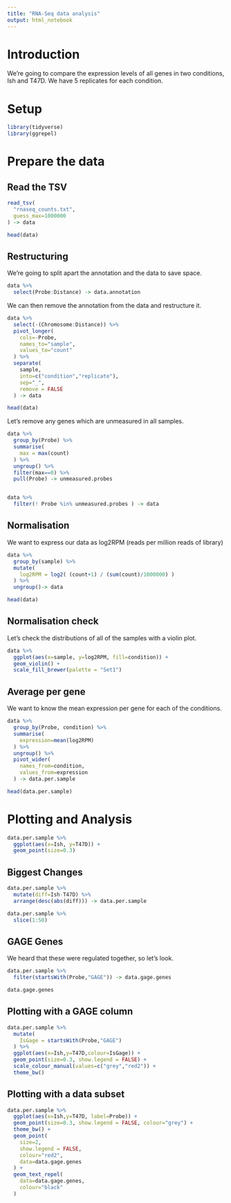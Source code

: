 ---
title: "RNA-Seq data analysis"
output: html_notebook
---

Introduction
============

We're going to compare the expression levels of all genes in two conditions, Ish and T47D.  We have 5 replicates for each condition.


Setup
=====

```{r message=FALSE}
library(tidyverse)
library(ggrepel)
```

Prepare the data
================

Read the TSV
------------

```{r "Read Data TSV", message=FALSE}
read_tsv(
  "rnaseq_counts.txt",
  guess_max=1000000
) -> data

head(data)
```
Restructuring
-------------

We're going to split apart the annotation and the data to save space.

```{r}
data %>%
  select(Probe:Distance) -> data.annotation
```

We can then remove the annotation from the data and restructure it.


```{r}
data %>%
  select(-(Chromosome:Distance)) %>%
  pivot_longer(
    cols=-Probe,
    names_to="sample",
    values_to="count"
  ) %>%
  separate(
    sample,
    into=c("condition","replicate"),
    sep="_",
    remove = FALSE
  ) -> data

head(data)
```
Let's remove any genes which are unmeasured in all samples.

```{r}
data %>%
  group_by(Probe) %>%
  summarise(
    max = max(count)
  ) %>%
  ungroup() %>%
  filter(max==0) %>%
  pull(Probe) -> unmeasured.probes


data %>%
  filter(! Probe %in% unmeasured.probes ) -> data
```

Normalisation
-------------

We want to express our data as log2RPM (reads per million reads of library)

```{r}
data %>%
  group_by(sample) %>%
  mutate(
    log2RPM = log2( (count+1) / (sum(count)/1000000) )
  ) %>%
  ungroup()-> data

head(data)
```

Normalisation check
-------------------

Let's check the distributions of all of the samples with a violin plot.

```{r}
data %>%
  ggplot(aes(x=sample, y=log2RPM, fill=condition)) +
  geom_violin() +
  scale_fill_brewer(palette = "Set1")

```

Average per gene
----------------

We want to know the mean expression per gene for each of the conditions.

```{r}
data %>%
  group_by(Probe, condition) %>%
  summarise(
    expression=mean(log2RPM)
  ) %>%
  ungroup() %>%
  pivot_wider(
    names_from=condition,
    values_from=expression
  ) -> data.per.sample

head(data.per.sample)
```

Plotting and Analysis
=====================

```{r fig.height=7, fig.width=7}
data.per.sample %>%
  ggplot(aes(x=Ish, y=T47D)) +
  geom_point(size=0.3)
```

Biggest Changes
---------------

```{r}
data.per.sample %>%
  mutate(diff=Ish-T47D) %>%
  arrange(desc(abs(diff))) -> data.per.sample

data.per.sample %>%
  slice(1:50)
```
GAGE Genes
----------

We heard that these were regulated together, so let's look.

```{r}
data.per.sample %>%
  filter(startsWith(Probe,"GAGE")) -> data.gage.genes

data.gage.genes
```
Plotting with a GAGE column
---------------------------

```{r fig.height=7, fig.width=7}
data.per.sample %>%
  mutate(
    IsGage = startsWith(Probe,"GAGE")
  ) %>%
  ggplot(aes(x=Ish,y=T47D,colour=IsGage)) +
  geom_point(size=0.3, show.legend = FALSE) +
  scale_colour_manual(values=c("grey","red2")) +
  theme_bw()
```


Plotting with a data subset
---------------------------

```{r fig.height=7, fig.width=7}
data.per.sample %>%
  ggplot(aes(x=Ish,y=T47D, label=Probe)) +
  geom_point(size=0.3, show.legend = FALSE, colour="grey") +
  theme_bw() +
  geom_point(
    size=2, 
    show.legend = FALSE, 
    colour="red2", 
    data=data.gage.genes
  ) +
  geom_text_repel(
    data=data.gage.genes,
    colour="black"
  )
```













